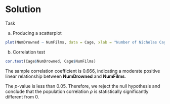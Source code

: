 # Solution

Task 

(a) Producing a scatterplot
```r
plot(NumDrowned ~ NumFilms, data = Cage, xlab = "Number of Nicholas Cage films released in a year", ylab = "Number of people who drowned falling into pools that year")
```

(b) Correlation test
```r
cor.test(Cage$NumDrowned, Cage$NumFilms)
```

The sample correlation coefficient is 0.666, indicating a moderate positive linear relationship between **NumDrowned** and **NumFilms**. 

The $p$-value is less than 0.05. Therefore, we reject the null hypothesis and conclude that the population correlation $\rho$ is statistically significantly different from 0. 
